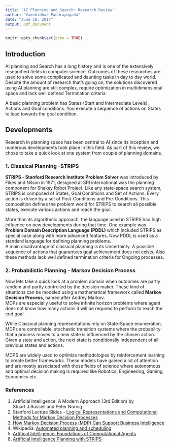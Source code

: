 ---
title: 'AI Planning and Search: Research Review'
author: "Vamshidhar Pandrapagada"
date: "June 18, 2017"
output: pdf_document
---

```{r setup, include=FALSE}
knitr::opts_chunk$set(echo = TRUE)
```

## Introduction

AI planning and Search has a long history and is one of the extensively researched fields in computer science. Outcomes of these researches are used to solve some complicated and daunting tasks in day to day world. Despite the amount of research that's going on, the solutions discovered using AI planning are still complex, require optimization in multidimensional space and lack well defined Termination criteria

A basic planning problem has States (Start and Intermediate Levels), Actions and Goal conditions. You execute a sequence of actions on States to lead towards the goal condition.

## Developments
Research in planning space has been central to AI since its inception and numerous developments took place in this field. As part of this review, we chose to take a quick look at one system from couple of planning domains.

### 1. Classical Planning -STRIPS

**STRIPS - Stanford Research Institute Problem Solver** was introduced by Fikes and Nilson in 1971, designed at SRI international was the planning component for Shakey Robot Project. Like any state-space search system, STRIPS is composed of States, Goal Conditions and Set of Actions. Every action is driven by a set of Post-Conditions and Pre-Conditions. 
This composition defines the problem world for STRIPS to search all possible states, execute various actions and reach the goal.

More than its algorithmic approach, the language used in STRIPS had high influence on new developments during that time. One example was **Problem Domain Description Language (PDDL)** which included STRIPS as special case along with more advanced features. Now PDDL is used  as a standard language for defining planning problems.  
A main disadvantage of classical planning is its Uncertainty. A possible sequence of actions that guarantees goal achievement does not exists. Also these methods lack well defined termination criteria for Ongoing processes. 

### 2. Probabilistic Planning - Markov Decision Process
Now lets take a quick look at a problem domain when outcomes are partly random and partly controlled by the decision maker. These kind of situations can be modeled using a mathematical framework called **Markov Decision Process**, named after Andrey Markov.      
MDPs are especially useful to solve infinite horizon problems where agent does not know how many actions it will be required to perform to reach the end goal.

While Classical planning representations rely on State-Space enumeration, MDPs are controllable, stochastic transition systems where the probability that a process moves to a new state is influenced  by the chosen action. Given a state and action, the next state is conditionally independent of all previous states and actions.  

MDPS are widely used to optimize methodologies by reinforcement learning to create better frameworks. These models have gained a lot of attention and are mostly associated with those fields of science where autonomous and optimal decision making is required like Robotics, Engineering, Gaming, Economics etc.

### References
1. Artificial Intelligence: A Modern Approach (3rd Edition) by Stuart.J.Russell and Peter Norvig
2. Stanford Lecture Slides - [Logical Representations and Computational Methods for Markov Decision Processes](https://web.stanford.edu/group/nasslli/courses/boutilier/Lecture1.pdf)
3. [How Markov Decision Process (MDP) Can Support Business Intelligence](https://www.linkedin.com/pulse/how-markov-decision-process-mdp-can-support-business-thomas-jetzinger)
4. Wikipedia: [Automated planning and scheduling](https://en.wikipedia.org/wiki/Automated_planning_and_scheduling)
5. [Artifical Intelligence: Foundations of Computational Agents](http://artint.info/html/ArtInt_224.html)
6. [Artificial Intelligence Planning with STRIPS](http://www.primaryobjects.com/2015/11/06/artificial-intelligence-planning-with-strips-a-gentle-introduction/)



